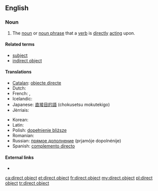 ==English==

===Noun===
{{examples-right|examples=
* I see '''the car'''.
* {{qualifier|French}} Je vois '''la voiture'''.}}
{{en-noun|head=[[direct]] [[object]]}}

# {{context|grammar|lang=en}} The [[noun]] or [[noun phrase]] that a [[verb]] is [[directly]] [[act]]ing upon.

====Related terms====
* [[subject]]
* [[indirect object]]

====Translations====
{{trans-top|the noun a verb is directly acting upon}}
* [[Catalan]]: [[objecte directe]] {{m}}
* Dutch: {{t+|nl|lijdend voorwerp|n}}
* French: {{t-|fr|C.O.D.|m}}, {{t+|fr|complément d'objet direct|m}}
* Icelandic: {{t-|is|beint andlag|n}}
* Japanese: [[直接目的語]] (chokusetsu mokutekigo)
* Jèrriais: {{tø|roa-jer|objet direct|m}}
{{trans-mid}}
* Korean: {{t-|ko|직접목적어|tr=jik-jeop-mok-jeok-eo|sc=Kore}}
* Latin: {{t-|la|res directa|f}}
* Polish: [[dopełnienie bliższe]] {{n}}
* Romanian: {{t-|ro|complement direct|n}}
* Russian: [[прямое дополнение]] (prjamóje dopolnénije) {{n}}
* Spanish: [[complemento directo]] {{m}}
{{trans-bottom}}

====External links====
* {{pedia}}

[[ca:direct object]]
[[et:direct object]]
[[fr:direct object]]
[[my:direct object]]
[[pl:direct object]]
[[tr:direct object]]